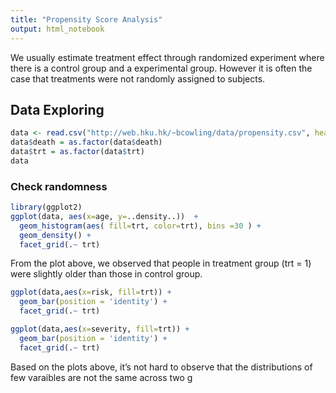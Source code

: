 ```yaml
---
title: "Propensity Score Analysis"
output: html_notebook
---
```

We usually estimate treatment effect through randomized experiment where there is a control group and a experimental group. However it is often the case that treatments were not randomly assigned to subjects. 

## Data Exploring
```r
data <- read.csv("http://web.hku.hk/~bcowling/data/propensity.csv", header=TRUE)
data$death = as.factor(data$death)
data$trt = as.factor(data$trt)
data
```

### Check randomness
```r
library(ggplot2)
ggplot(data, aes(x=age, y=..density..))  +
  geom_histogram(aes( fill=trt, color=trt), bins =30 ) +
  geom_density() +
  facet_grid(.~ trt)
```
From the plot above, we observed that people in treatment group (trt = 1) were slightly older than those in control group.


```r
ggplot(data,aes(x=risk, fill=trt)) +  
  geom_bar(position = 'identity') +
  facet_grid(.~ trt)
```


```r
ggplot(data,aes(x=severity, fill=trt)) +
  geom_bar(position = 'identity') +
  facet_grid(.~ trt)
```

Based on the plots above, it's not hard to observe that the distributions of few varaibles are not the same across two g
